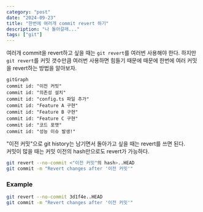 ```yaml
---
category: "post"
date: "2024-09-23"
title: "한번에 여러개 commit revert 하기"
description: "나 돌아갈래..."
tags: ["git"]
---
```


여러개 commit을 revert하고 싶을 때는 `git revert`를 여러번 사용해야 한다.
하지만 `git revert`를 커밋 갯수만큼 여러번 사용하면 힘들기 때문에 때문에 한번에 여러 커밋을 revert하는 방법을 알아보자.

```mermaid title="git history"
gitGraph
commit id: "이전 커밋"
commit id: "의존성 설치"
commit id: "config.ts 파일 추가"
commit id: "Feature A 구현"
commit id: "Feature B 구현"
commit id: "Feature C 구현"
commit id: "코드 포맷"
commit id: "성능 이슈 발생!"
```

"이전 커밋"으로 git history는 남기면서 돌아가고 싶을 때는 revert를 쓰면 된다.<br/>
커밋이 많을 때는 커밋 이전의 hash만으로도 revert가 가능하다.

```bash title="terminal"
git revert --no-commit <"이전 커밋"의 hash>..HEAD
git commit -m "Revert changes after '이전 커밋'"
```

### Example
```bash title="terminal"
git revert --no-commit 3d1f4e..HEAD
git commit -m "Revert changes after '이전 커밋'"
```

